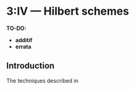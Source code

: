 # **3:IV** --- Hilbert schemes

\providecommand{\scr}[1]{{\mathscr{#1}}}
\renewcommand{\cal}[1]{{\mathcal{#1}}}
\renewcommand{\frak}[1]{{\mathfrak{#1}}}
\renewcommand{\geq}{\geqslant}
\renewcommand{\leq}{\leqslant}

<!-- Shortcuts -->

\providecommand{\id}{\operatorname{id}}
\providecommand{\Hom}{\operatorname{Hom}}
\providecommand{\shHom}{\underline{\Hom}}
\providecommand{\Tor}{\operatorname{Tor}}
\providecommand{\shTor}{\underline{\Tor}}

<!-- Content -->

**TO-DO:**

- **additif**
- **errata**

## Introduction

\oldpage{221-01}

The techniques described in